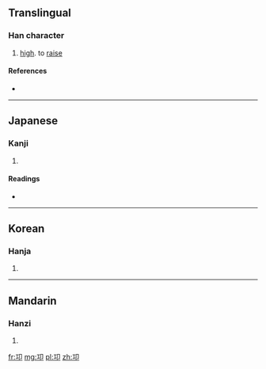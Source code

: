==Translingual==

===Han character===
{{Han char|rn=26|rad=卩|as=03|sn=5|four=|canj=一尸中 (MSL)}}

# [[high]]. to [[raise]]

====References====
* {{Han ref|kx=0159.030|dkj=02845|dj=0363.130|hdz=10311.030|uh=536D|ud=21357}}

----

==Japanese==

===Kanji===
{{ja-kanji|grade=|rs=卩03}}

# {{defn|lang=ja|sort=卩03}}

====Readings====
* {{ja-readings|on=[[きょう]] (kyō)|kun=}}

----

==Korean==

===Hanja===
{{ko-hanja|hangeul=공|rv=gong|mr=kong}}

# {{defn|lang=ko|sort=卩03}}

----

==Mandarin==

===Hanzi===
{{cmn-hanzi|pin=[[qióng]] ([[qiong2]]), [[wéi]] ([[wei2]])|wg=ch'iung<sup>2</sup>, wei<sup>2</sup>}}

# {{defn|lang=cmn|sort=卩03}}

[[fr:卭]]
[[mg:卭]]
[[pl:卭]]
[[zh:卭]]